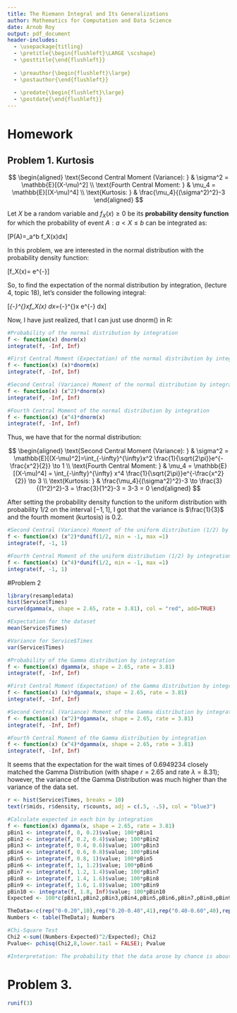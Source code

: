 ---
title: The Riemann Integral and Its Generalizations
author: Mathematics for Computation and Data Science
date: Arnob Roy
output: pdf_document
header-includes:
  - \usepackage{titling}
  - \pretitle{\begin{flushleft}\LARGE \scshape}
  - \posttitle{\end{flushleft}}
  
  - \preauthor{\begin{flushleft}\large}
  - \postauthor{\end{flushleft}}
  
  - \predate{\begin{flushleft}\large}
  - \postdate{\end{flushleft}}
---

# Homework

## Problem 1. Kurtosis

$$
\begin{aligned}
\text{Second Central Moment (Variance): } & \sigma^2 = \mathbb{E}[(X-\mu)^2] \\
\text{Fourth Central Moment: } & \mu_4 = \mathbb{E}[(X-\mu)^4] \\
\text{Kurtosis: } & \frac{\mu_4}{(\sigma^2)^2}-3
\end{aligned}
$$

Let $X$ be a random variable and $f_X(x)\ge0$ be its **probability density function** for which the probability of event $A:a<X\le b$ can be integrated as:

\[P(A)=\int_a^b f_X(x)dx\]

In this problem, we are interested in the  normal distribution with the probability density function:

\[f_X(x)= \frac{1}{\sqrt{2\pi}}e^{-\frac{x^2}{2}}\]

So, to find the expectation of the normal distribution by integration, (lecture 4, topic 18), let's consider the following integral:

\[\int_{-\infty}^{\infty}xf_X(x)\ dx=\int_{-\infty}^{\infty}x \frac{1}{\sqrt{2\pi}}e^{-\frac{x^2}{2}}\ dx\]

Now, I have just realized, that I can just use dnorm() in R:

```{r}
#Probability of the normal distribution by integration
f <- function(x) dnorm(x)
integrate(f, -Inf, Inf)

#First Central Moment (Expectation) of the normal distribution by integration
f <- function(x) (x)*dnorm(x)
integrate(f, -Inf, Inf)

#Second Central (Variance) Moment of the normal distribution by integration
f <- function(x) (x^2)*dnorm(x)
integrate(f, -Inf, Inf)

#Fourth Central Moment of the normal distribution by integration
f <- function(x) (x^4)*dnorm(x)
integrate(f, -Inf, Inf)
```

Thus, we have that for the normal distribution:

$$
\begin{aligned}
\text{Second Central Moment (Variance): } & \sigma^2 = \mathbb{E}[(X-\mu)^2]=\int_{-\infty}^{\infty}x^2 \frac{1}{\sqrt{2\pi}}e^{-\frac{x^2}{2}} \to 1 \\
\text{Fourth Central Moment: } & \mu_4 = \mathbb{E}[(X-\mu)^4] = \int_{-\infty}^{\infty} x^4 \frac{1}{\sqrt{2\pi}}e^{-\frac{x^2}{2}} \to 3 \\
\text{Kurtosis: } & \frac{\mu_4}{(\sigma^2)^2}-3 \to \frac{3}{(1^2)^2}-3 = \frac{3}{1^2}-3 = 3-3 = 0
\end{aligned}
$$

After setting the probability density function to the uniform distribution with probability $1/2$ on the interval $[-1,1],$ I got that the variance is $\frac{1}{3}$ and the fourth moment (kurtosis) is $0.2.$


```{r}
#Second Central (Variance) Moment of the uniform distribution (1/2) by integration
f <- function(x) (x^2)*dunif(1/2, min = -1, max =1)
integrate(f, -1, 1)

#Fourth Central Moment of the uniform distribution (1/2) by integration
f <- function(x) (x^4)*dunif(1/2, min = -1, max =1)
integrate(f, -1, 1)
```

#Problem 2
```{r}
library(resampledata)
hist(Service$Times)
curve(dgamma(x, shape = 2.65, rate = 3.81), col = "red", add=TRUE) 
```

```{r}
#Expectation for the dataset
mean(Service$Times)

#Variance for Service$Times
var(Service$Times)
```

```{r}
#Probability of the Gamma distribution by integration
f <- function(x) dgamma(x, shape = 2.65, rate = 3.81)
integrate(f, -Inf, Inf)

#First Central Moment (Expectation) of the Gamma distribution by integration
f <- function(x) (x)*dgamma(x, shape = 2.65, rate = 3.81)
integrate(f, -Inf, Inf)

#Second Central (Variance) Moment of the Gamma distribution by integration
f <- function(x) (x^2)*dgamma(x, shape = 2.65, rate = 3.81)
integrate(f, -Inf, Inf)

#Fourth Central Moment of the Gamma distribution by integration
f <- function(x) (x^4)*dgamma(x, shape = 2.65, rate = 3.81)
integrate(f, -Inf, Inf)
```

It seems that the expectation for the wait times of 0.6949234 closely matched the Gamma Distribution (with shape $r = 2.65$ and rate $\lambda = 8.31$); however, the variance of the Gamma Distribution was much higher than the variance of the data set.

```{r}
r <- hist(Service$Times, breaks = 10)
text(r$mids, r$density, r$counts, adj = c(.5, -.5), col = "blue3")

#Calculate expected in each bin by integration
f <- function(x) dgamma(x, shape = 2.65, rate = 3.81)
pBin1 <- integrate(f, 0, 0.2)$value; 100*pBin1
pBin2 <- integrate(f, 0.2, 0.4)$value; 100*pBin2
pBin3 <- integrate(f, 0.4, 0.6)$value; 100*pBin3
pBin4 <- integrate(f, 0.6, 0.8)$value; 100*pBin4
pBin5 <- integrate(f, 0.8, 1)$value; 100*pBin5
pBin6 <- integrate(f, 1, 1.2)$value; 100*pBin6
pBin7 <- integrate(f, 1.2, 1.4)$value; 100*pBin7
pBin8 <- integrate(f, 1.4, 1.6)$value; 100*pBin8
pBin9 <- integrate(f, 1.6, 1.8)$value; 100*pBin9
pBin10 <- integrate(f, 1.8, Inf)$value; 100*pBin10
Expected <- 100*c(pBin1,pBin2,pBin3,pBin4,pBin5,pBin6,pBin7,pBin8,pBin9,pBin10); Expected

TheData<-c(rep("0-0.20",10),rep("0.20-0.40",41),rep("0.40-0.60",40),rep("0.60-0.80",29),rep("0.80-1.0",19),rep("1.00-1.20",15),rep("1.20-1.40",6), rep("1.40-1.60",5), rep("1.60-1.80",6), rep("1.80-Inf", 3))
Numbers <- table(TheData); Numbers

#Chi-Square Test
Chi2 <-sum((Numbers-Expected)^2/Expected); Chi2
Pvalue<- pchisq(Chi2,8,lower.tail = FALSE); Pvalue

#Interpretation: The probability that the data arose by chance is about 3.1*10^-11 (very small)
```

# Problem 3.
```{r}
runif(3)
```















